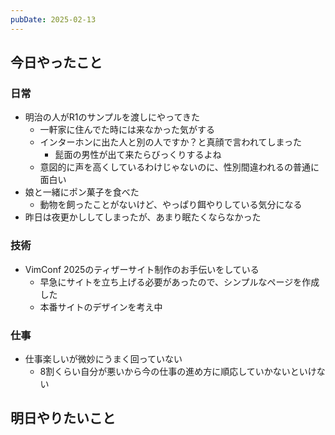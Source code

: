 ```yaml
---
pubDate: 2025-02-13
---
```



## 今日やったこと

### 日常

- 明治の人がR1のサンプルを渡しにやってきた
	- 一軒家に住んでた時には来なかった気がする
	- インターホンに出た人と別の人ですか？と真顔で言われてしまった
		- 髭面の男性が出て来たらびっくりするよね
	- 意図的に声を高くしているわけじゃないのに、性別間違われるの普通に面白い
- 娘と一緒にポン菓子を食べた
	- 動物を飼ったことがないけど、やっぱり餌やりしている気分になる
- 昨日は夜更かししてしまったが、あまり眠たくならなかった

### 技術

- VimConf 2025のティザーサイト制作のお手伝いをしている
	- 早急にサイトを立ち上げる必要があったので、シンプルなページを作成した
	- 本番サイトのデザインを考え中

### 仕事

- 仕事楽しいが微妙にうまく回っていない
	- 8割くらい自分が悪いから今の仕事の進め方に順応していかないといけない

## 明日やりたいこと
